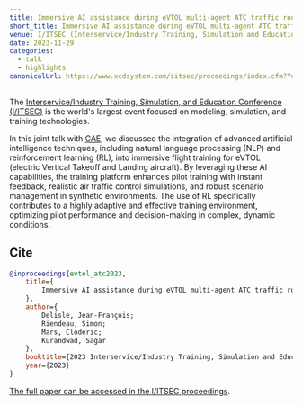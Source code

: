 ```yaml
---
title: Immersive AI assistance during eVTOL multi-agent ATC traffic routing @ I/ITSEC
short_title: Immersive AI assistance during eVTOL multi-agent ATC traffic routing
venue: I/ITSEC (Interservice/Industry Training, Simulation and Education Conference), Orlando, Florida
date: 2023-11-29
categories:
  - talk
  - highlights
canonicalUrl: https://www.xcdsystem.com/iitsec/proceedings/index.cfm?Year=2023&AbID=121445&CID=1001#View
---
```


The [Interservice/Industry Training, Simulation, and Education Conference (I/ITSEC)](https://www.iitsec.org/) is the world's largest event focused on modeling, simulation, and training technologies.

In this joint talk with [CAE](https://www.cae.com), we discussed the integration of advanced artificial intelligence techniques, including natural language processing (NLP) and reinforcement learning (RL), into immersive flight training for eVTOL (electric Vertical Takeoff and Landing aircraft). By leveraging these AI capabilities, the training platform enhances pilot training with instant feedback, realistic air traffic control simulations, and robust scenario management in synthetic environments. The use of RL specifically contributes to a highly adaptive and effective training environment, optimizing pilot performance and decision-making in complex, dynamic conditions.

## Cite

```bibtex
@inproceedings{evtol_atc2023,
    title={
        Immersive AI assistance during eVTOL multi-agent ATC traffic routing
    },
    author={
        Delisle, Jean-François;
        Riendeau, Simon;
        Mars, Clodéric;
        Kurandwad, Sagar
    },
    booktitle={2023 Interservice/Industry Training, Simulation and Education Conference (I/ITSEC)},
    year={2023}
}
```

[The full paper can be accessed in the I/ITSEC proceedings](https://www.xcdsystem.com/iitsec/proceedings/index.cfm?AbID=121445&CID=1001&Year=2023).
